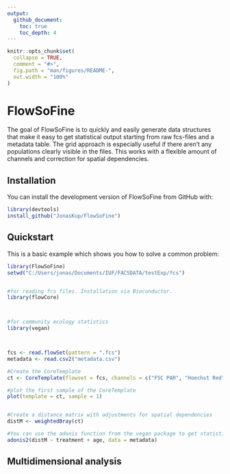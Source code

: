 ```yaml
---
output: 
  github_document:
    toc: true
    toc_depth: 4
---
```


<!-- README.md is generated from README.Rmd. Please edit that file -->

```r
knitr::opts_chunk$set(
  collapse = TRUE,
  comment = "#>",
  fig.path = "man/figures/README-",
  out.width = "100%"
)
```

# FlowSoFine

<!-- badges: start -->
<!-- badges: end -->

The goal of FlowSoFine is to quickly and easily generate data structures that make it easy to get statistical output starting from raw fcs-files and a metadata table. The grid approach is especially useful if there aren't any populations clearly visible in the files. This works with a flexible amount of channels and correction for spatial dependencies.


## Installation

You can install the development version of FlowSoFine from GitHub with:

``` r
library(devtools)
install_github("JonasKup/FlowSoFine")
```

## Quickstart


This is a basic example which shows you how to solve a common problem:

```r
library(FlowSoFine)
setwd("C:/Users/jonas/Documents/IUF/FACSDATA/testExp/fcs")


#for reading fcs files. Installation via Bioconductor.
library(flowCore)



#for community ecology statistics
library(vegan)



fcs <- read.flowSet(pattern = ".fcs")
metadata <- read.csv2("metadata.csv")

#Create the CoreTemplate
ct <- CoreTemplate(flowset = fcs, channels = c("FSC PAR", "Hoechst Red"), resolution = 50)

#plot the first sample of the CoreTemplate
plot(template = ct, sample = 1)


#Create a distance matrix with adjustments for spatial dependencies
distM <- weightedBray(ct)

#You can use the adonis function from the vegan package to get statistical output
adonis2(distM ~ treatment + age, data = metadata)

```

## Multidimensional analysis
